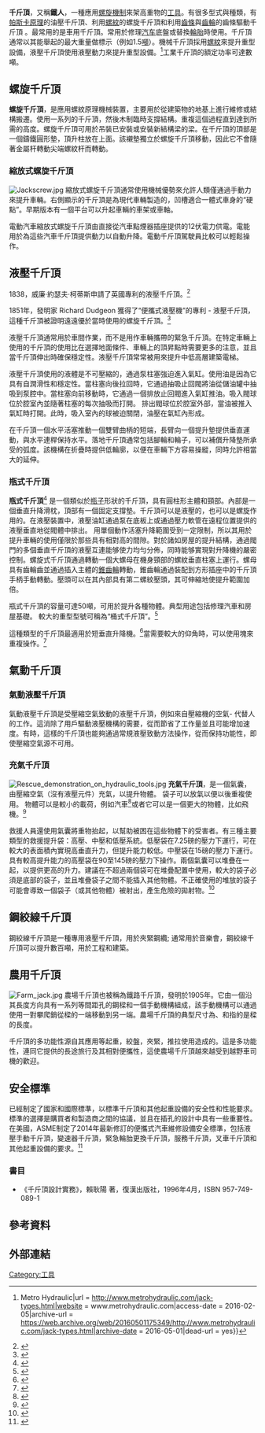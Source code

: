 {{Otheruses|鐵人}}
'''千斤頂'''，又稱'''鐵人'''，一種應用[[螺旋_(簡單機械)|螺旋機制]]來架高重物的[[工具|工具]]。有很多型式與種類，有[[帕斯卡原理|帕斯卡原理]]的油壓千斤頂、利用[[螺紋|螺紋]]的螺旋千斤頂和利用[[齒條|齒條]]與[[齒輪|齒輪]]的齒條驅動千斤頂
。最常用的是車用千斤頂。常用於修理[[汽车|汽车]]底盤或替換[[輪胎|輪胎]]時使用。千斤頂通常以其能舉起的最大重量做標示（例如1.5[[噸|噸]]）。機械千斤頂採用[[螺紋|螺紋]]來提升重型設備，液壓千斤頂使用液壓動力來提升重型設備。<ref>{{Cite web|title = Different Types of Jacks {{!}} Metro Hydraulic|url = http://www.metrohydraulic.com/jack-types.html|website = www.metrohydraulic.com|access-date = 2016-02-05|archive-url = https://web.archive.org/web/20160501175349/http://www.metrohydraulic.com/jack-types.html|archive-date = 2016-05-01|dead-url = yes}}</ref>工業千斤頂的額定功率可達數噸。

== 螺旋千斤頂 ==
'''螺旋千斤頂'''，是應用螺紋原理機械裝置，主要用於從建築物的地基上進行維修或結構搬遷。使用一系列的千斤頂，然後木制臨時支撐結構。重複這個過程直到達到所需的高度。螺旋千斤頂可用於吊裝已安裝或安裝新結構梁的梁。在千斤頂的頂部是一個鑄鐵圓形墊，頂升柱放在上面。該襯墊獨立於螺旋千斤頂移動，因此它不會隨著金屬杆轉動尖端螺紋杆而轉動。

=== 縮放式螺旋千斤頂 ===
[[File:Jackscrew.jpg|thumb]]
縮放式螺旋千斤頂通常使用機械優勢來允許人類僅通過手動力來提升車輛。右側顯示的千斤頂是為現代車輛製造的，凹槽適合一體式車身的“硬點”。早期版本有一個平台可以升起車輛的車架或車軸。

電動汽車縮放式螺旋千斤頂由直接從汽車點煙器插座提供的12伏電力供電。電能用於為這些汽車千斤頂提供動力以自動升降。電動千斤頂駕駛員比較可以輕鬆操作。

== 液壓千斤頂 ==
1838，威廉·約瑟夫·柯蒂斯申請了英國專利的液壓千斤頂。<ref>{{Cite web |url=https://books.google.co.uk/books?id=FHRUAAAAYAAJ&pg=PA111&dq=Miller+1806+2926+Patent&hl=en&sa=X&ved=0ahUKEwiS7PmshazSAhXGD8AKHU9XCBUQ6AEIGjAA#v=snippet&q=Hydraulic%20Jack&f=false |title=存档副本 |accessdate=2018-08-02 |archive-date=2018-08-02 |archive-url=https://web.archive.org/web/20180802131940/https://books.google.co.uk/books?id=FHRUAAAAYAAJ&pg=PA111&dq=Miller+1806+2926+Patent&hl=en&sa=X&ved=0ahUKEwiS7PmshazSAhXGD8AKHU9XCBUQ6AEIGjAA#v=snippet&q=Hydraulic%20Jack&f=false |dead-url=no }}</ref>

1851年，發明家 Richard Dudgeon 獲得了“便攜式液壓機”的專利 - 液壓千斤頂，這種千斤頂被證明遠遠優於當時使用的螺旋千斤頂。<ref>{{Citation|title = Richard dudgeon|url = http://www.google.com/patents/US22713|date = Jan 25, 1859|accessdate = 2016-02-05|first = Jl Ujb richard|last = Dudgeon|archive-date = 2016-09-16|archive-url = https://web.archive.org/web/20160916195027/http://www.google.com/patents/US22713|dead-url = no}}</ref>

液壓千斤頂通常用於車間作業，而不是用作車輛攜帶的緊急千斤頂。在特定車輛上使用的千斤頂的使用比在選擇地面條件、車輛上的頂昇點時需要更多的注意，並且當千斤頂伸出時確保穩定性。液壓千斤頂常常被用來提升中低高層建築電梯。

液壓千斤頂使用的液體是不可壓縮的，通過泵柱塞強迫進入氣缸。使用油是因為它具有自潤滑性和穩定性。當柱塞向後拉回時，它通過抽吸止回閥將油從儲油罐中抽吸到泵腔中。當柱塞向前移動時，它通過一個排放止回閥進入氣缸推油。吸入閥球位於腔室內並隨著柱塞的每次抽吸而打開。 排出閥球位於腔室外部，當油被推入氣缸時打開。此時，吸入室內的球被迫關閉，油壓在氣缸內形成。

在千斤頂一個水平活塞推動一個雙臂曲柄的短端，長臂向一個提升墊提供垂直運動，與水平連桿保持水平。落地千斤頂通常包括腳輪和輪子，可以補償升降墊所承受的弧度。該機構在折疊時提供低輪廓，以便在車輛下方容易操縱，同時允許相當大的延伸。 

=== 瓶式千斤頂 ===
'''瓶式千斤頂'''<ref>{{citation |title=Light Talk on Heavy Jacks |author=William Cox |journal=Old-House Journal |date=July 2001 |page=37}}</ref> 是一個類似於[[瓶子|瓶子]]形狀的千斤頂，具有圓柱形主體和頸部。內部是一個垂直升降滑枕，頂部有一個固定支撐墊。千斤頂可以是液壓的，也可以是螺旋作用的。在液壓裝置中，液壓油缸通過泵在底板上或通過壓力軟管在遠程位置提供的液壓垂直地從閥體中排出。 用單個動作活塞升降範圍受到一定限制，所以其用於提升車輛的使用僅限於那些具有相對高的間隙。對於諸如房屋的提升結構，通過閥門的多個垂直千斤頂的液壓互連能够使力均勻分佈，同時能够實現對升降機的嚴密控制。螺旋式千斤頂通過轉動一個大螺母在機身頸部的螺紋垂直柱塞上運行。螺母具有齒輪齒並通過插入主體的[[錐齒輪|錐齒輪]]轉動，錐齒輪通過裝配到方形插座中的千斤頂手柄手動轉動。壓頭可以在其內部具有第二螺紋壓頭，其可伸縮地使提升範圍加倍。

瓶式千斤頂的容量可達50噸，可用於提升各種物體。典型用途包括修理汽車和房屋基礎。 較大的重型型號可稱為“桶式千斤頂”。<ref>{{citation |title=Compressed air operations manual |author=Brian S. Elliott |chapter=Air-Over-Hydraulic Jacks |pages=56–58 |publisher=McGraw-Hill Professional |year=2006 |isbn=978-0-07-147526-6}}</ref>

這種類型的千斤頂最適用於短垂直升降機。<ref name=GWS>{{citation |title=Steam power and mill work principles and modern practice |author=George William Sutcliffe |publisher=Whittaker & Co.|year=1895 |page=828 |quote=The bottle-jack is exceedingly firm and safe for short vertical lifts, but is not convenient for pushing in a horizontal or oblique direction.}}</ref>當需要較大的仰角時，可以使用塊來重複操作。<ref>{{citation |title=Fire Department Special Operations |author=John Norman |page=51 |publisher=Fire Engineering Books |year=2009 |isbn=978-1-59370-193-2}}</ref>

== 氣動千斤頂 ==
=== 氣動液壓千斤頂 ===
氣動液壓千斤頂是受壓縮空氣致動的液壓千斤頂，例如來自壓縮機的空氣- 代替人的工作。這消除了用戶驅動液壓機構的需要，從而節省了工作量並且可能增加速度。有時，這樣的千斤頂也能夠通過常規液壓致動方法操作，從而保持功能性，即使壓縮空氣源不可用。

=== 充氣千斤頂 ===
[[File:Rescue_demonstration_on_hydraulic_tools.jpg|thumb]]	
'''充氣千斤頂'''，是一個氣囊，由壓縮空氣（沒有液壓元件）充氣，以提升物體。 袋子可以放氣以便以後重複使用。 物體可以是較小的載荷，例如汽車<ref>{{cite journal|title=Detroit Listening Post|journal=Popular Mechanics|volume=132|issue=4|page=44|url=https://books.google.com/books?id=7NcDAAAAMBAJ&pg=PA44|accessdate=9 June 2017|issn=0032-4558}}</ref>或者它可以是一個更大的物體，比如飛機。<ref>{{cite journal|title=Lifting Bag and Poppet Riveter Repair "Forts"|journal=Popular Mechanics|volume=81|issue=1|page=26|url=https://books.google.com/books?id=It8DAAAAMBAJ&pg=PA26|accessdate=9 June 2017|issn=0032-4558}}</ref>

救援人員還使用氣囊將重物抬起，以幫助被困在這些物體下的受害者。有三種主要類型的救援提升袋：高壓、中壓和低壓系統。低壓袋在7.25磅的壓力下運行，可在較大的表面積內實現高垂直升力，但提升能力較低。中壓袋在15磅的壓力下運行。具有較高提升能力的高壓袋在90至145磅的壓力下操作。兩個氣囊可以堆疊在一起，以提供更高的升力。建議在不超過兩個袋可在堆疊配置中使用，較大的袋子必須是底部的袋子，並且堆疊袋子之間不能插入其他物體。不正確使用的堆放的袋子可能會導致一個袋子（或其他物體）被射出，產生危險的拋射物。<ref>{{cite web|title=Pneumatic Lifting Bags|url=http://www.windsorfire.com/divisions-apparatus-equipment-extrication-tools-pneumatic-lifting-bags|archiveurl=https://web.archive.org/web/20111228024615/http://www.windsorfire.com/divisions-apparatus-equipment-extrication-tools-pneumatic-lifting-bags|archivedate=2011-12-28|deadurl=yes|publisher=Windsor Fire & Rescue Services|accessdate=6 October 2013}}</ref>

== 鋼絞線千斤頂 ==
鋼絞線千斤頂是一種專用液壓千斤頂，用於夾緊鋼纜; 通常用於音樂會，鋼絞線千斤頂可以提升數百噸，用於工程和建築。

== 農用千斤頂 ==
[[Image:Farm_jack.jpg|thumb]]
農場千斤頂也被稱為鐵路千斤頂，發明於1905年。它由一個沿其長度方向具有一系列等間距孔的鋼樑和一個手動機構組成，該手動機構可以通過使用一對攀爬銷從樑的一端移動到另一端。農場千斤頂的典型尺寸為{{convert|4|ft|m}}、{{convert|5|ft|m}}和{{convert|6|ft|m}}指的是樑的長度。

千斤頂的多功能性源自其應用等起重，絞盤，夾緊，推拉使用造成的。這是多功能性，連同它提供的長途旅行及其相對便攜性，這使農場千斤頂越來越受到越野車司機的歡迎。

== 安全標準 ==
已經制定了國家和國際標準，以標準千斤頂和其他起重設備的安全性和性能要求。標準的選擇是購買者和製造商之間的協議，並且在插孔的設計中具有一些重要性。在美國，ASME制定了2014年最新修訂的便攜式汽車維修設備安全標準，包括液壓手動千斤頂，變速器千斤頂，緊急輪胎更換千斤頂，服務千斤頂，叉車千斤頂和其他起重設備的要求。<ref>{{Cite web |url=https://www.asme.org/products/codes-standards/pase-2014-safety-standard-portable-automotive |title=存档副本 |accessdate=2018-08-02 |archive-date=2018-08-02 |archive-url=https://web.archive.org/web/20180802162510/https://www.asme.org/products/codes-standards/pase-2014-safety-standard-portable-automotive |dead-url=no }}</ref>

===書目===
*《千斤頂設計實務》，賴耿陽 著，復漢出版社，1996年4月，ISBN 957-749-089-1

== 參考資料 ==
{{Reflist}}

== 外部連結 ==

{{Wiktionary|jack}}
{{Authority control}}

[[Category:工具|Category:工具]]